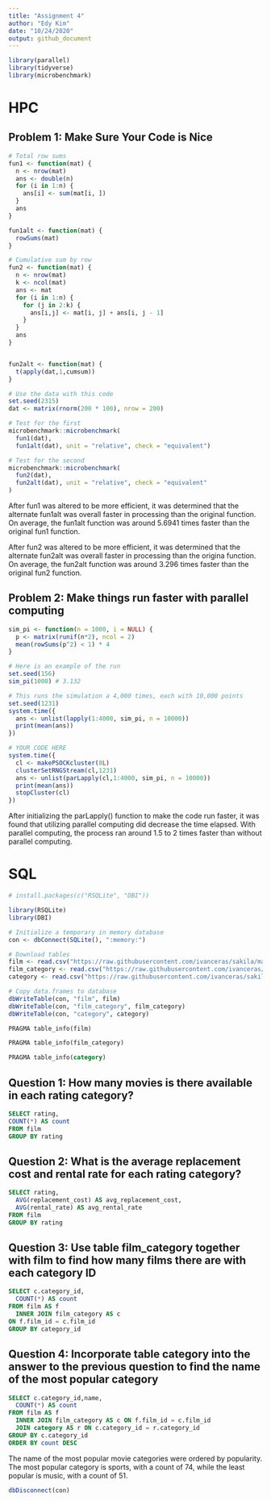```yaml
---
title: "Assignment 4"
author: "Edy Kim"
date: "10/24/2020"
output: github_document
---
```


```r
library(parallel)
library(tidyverse)
library(microbenchmark)
```

# HPC 

## Problem 1: Make Sure Your Code is Nice 

```r
# Total row sums
fun1 <- function(mat) {
  n <- nrow(mat)
  ans <- double(n)
  for (i in 1:n) {
    ans[i] <- sum(mat[i, ])
  }
  ans
}

fun1alt <- function(mat) {
  rowSums(mat)
}

# Cumulative sum by row
fun2 <- function(mat) {
  n <- nrow(mat)
  k <- ncol(mat)
  ans <- mat
  for (i in 1:n) {
    for (j in 2:k) {
      ans[i,j] <- mat[i, j] + ans[i, j - 1]
    }
  }
  ans
}


fun2alt <- function(mat) {
  t(apply(dat,1,cumsum))
}

# Use the data with this code
set.seed(2315)
dat <- matrix(rnorm(200 * 100), nrow = 200)

# Test for the first
microbenchmark::microbenchmark(
  fun1(dat),
  fun1alt(dat), unit = "relative", check = "equivalent")

# Test for the second
microbenchmark::microbenchmark(
  fun2(dat),
  fun2alt(dat), unit = "relative", check = "equivalent"
)

```

After fun1 was altered to be more efficient, it was determined that the alternate fun1alt was overall faster in processing than the original function. On average, the fun1alt function was around 5.6941 times faster than the original fun1 function. 

After fun2 was altered to be more efficient, it was determined that the alternate fun2alt was overall faster in processing than the origina function. On average, the fun2alt function was around 3.296 times faster than the original fun2 function. 

## Problem 2: Make things run faster with parallel computing 
```r
sim_pi <- function(n = 1000, i = NULL) {
  p <- matrix(runif(n*2), ncol = 2)
  mean(rowSums(p^2) < 1) * 4
}

# Here is an example of the run
set.seed(156)
sim_pi(1000) # 3.132

# This runs the simulation a 4,000 times, each with 10,000 points
set.seed(1231)
system.time({
  ans <- unlist(lapply(1:4000, sim_pi, n = 10000))
  print(mean(ans))
})
```
```r
# YOUR CODE HERE
system.time({
  cl <- makePSOCKcluster(8L)
  clusterSetRNGStream(cl,1231)
  ans <- unlist(parLapply(cl,1:4000, sim_pi, n = 10000))
  print(mean(ans))
  stopCluster(cl)
})

```
After initializing the parLapply() function to make the code run faster, it was found that utilizing parallel computing did decrease the time elapsed. With parallel computing, the process ran around 1.5 to 2 times faster than without parallel computing. 


# SQL

```r
# install.packages(c("RSQLite", "DBI"))

library(RSQLite)
library(DBI)

# Initialize a temporary in memory database
con <- dbConnect(SQLite(), ":memory:")

# Download tables
film <- read.csv("https://raw.githubusercontent.com/ivanceras/sakila/master/csv-sakila-db/film.csv")
film_category <- read.csv("https://raw.githubusercontent.com/ivanceras/sakila/master/csv-sakila-db/film_category.csv")
category <- read.csv("https://raw.githubusercontent.com/ivanceras/sakila/master/csv-sakila-db/category.csv")

# Copy data.frames to database
dbWriteTable(con, "film", film)
dbWriteTable(con, "film_category", film_category)
dbWriteTable(con, "category", category)


```

```sql
PRAGMA table_info(film)
```

```sql
PRAGMA table_info(film_category)
```
```sql
PRAGMA table_info(category)
```

## Question 1: How many movies is there available in each rating category?

```sql
SELECT rating,
COUNT(*) AS count
FROM film
GROUP BY rating
```

## Question 2: What is the average replacement cost and rental rate for each rating category? 

```sql
SELECT rating,
  AVG(replacement_cost) AS avg_replacement_cost,
  AVG(rental_rate) AS avg_rental_rate
FROM film 
GROUP BY rating
```

## Question 3: Use table film_category together with film to find how many films there are with each category ID

```sql
SELECT c.category_id,
  COUNT(*) AS count
FROM film AS f
  INNER JOIN film_category AS c
ON f.film_id = c.film_id
GROUP BY category_id
```

## Question 4: Incorporate table category into the answer to the previous question to find the name of the most popular category 

```sql
SELECT c.category_id,name,
  COUNT(*) AS count
FROM film AS f
  INNER JOIN film_category AS c ON f.film_id = c.film_id
  JOIN category AS r ON c.category_id = r.category_id
GROUP BY c.category_id
ORDER BY count DESC
```

The name of the most popular movie categories were ordered by popularity. The most popular category is sports, with a count of 74, while the least popular is music, with a count of 51. 

```r
dbDisconnect(con)
```
